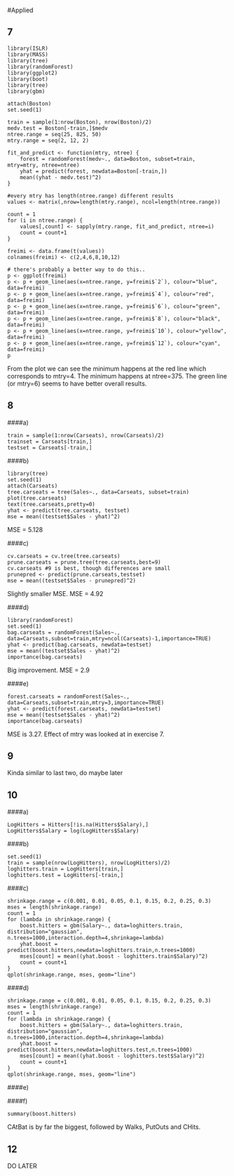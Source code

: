 #Applied

7
---

```
library(ISLR)
library(MASS)
library(tree)
library(randomForest)
library(ggplot2)
library(boot)
library(tree)
library(gbm)

attach(Boston)
set.seed(1)

train = sample(1:nrow(Boston), nrow(Boston)/2)
medv.test = Boston[-train,]$medv
ntree.range = seq(25, 825, 50)
mtry.range = seq(2, 12, 2)

fit_and_predict <- function(mtry, ntree) {
    forest = randomForest(medv~., data=Boston, subset=train, mtry=mtry, ntree=ntree)
    yhat = predict(forest, newdata=Boston[-train,])
    mean((yhat - medv.test)^2)
}

#every mtry has length(ntree.range) different results
values <- matrix(,nrow=length(mtry.range), ncol=length(ntree.range))

count = 1
for (i in ntree.range) {
    values[,count] <- sapply(mtry.range, fit_and_predict, ntree=i)
    count = count+1
}

freimi <- data.frame(t(values))
colnames(freimi) <- c(2,4,6,8,10,12)

# there's probably a better way to do this..
p <- ggplot(freimi)
p <- p + geom_line(aes(x=ntree.range, y=freimi$`2`), colour="blue", data=freimi)
p <- p + geom_line(aes(x=ntree.range, y=freimi$`4`), colour="red", data=freimi)
p <- p + geom_line(aes(x=ntree.range, y=freimi$`6`), colour="green", data=freimi)
p <- p + geom_line(aes(x=ntree.range, y=freimi$`8`), colour="black", data=freimi)
p <- p + geom_line(aes(x=ntree.range, y=freimi$`10`), colour="yellow", data=freimi)
p <- p + geom_line(aes(x=ntree.range, y=freimi$`12`), colour="cyan", data=freimi)
p
```

From the plot we can see the minimum happens at the red line which corresponds to mtry=4. The minimum happens at ntree=375. The green line (or mtry=6) seems to have better overall results.

8
---

####a)

```
train = sample(1:nrow(Carseats), nrow(Carseats)/2)
trainset = Carseats[train,]
testset = Carseats[-train,]
```

####b)

```
library(tree)
set.seed(1)
attach(Carseats)
tree.carseats = tree(Sales~., data=Carseats, subset=train)
plot(tree.carseats)
text(tree.carseats,pretty=0)
yhat <- predict(tree.carseats, testset)
mse = mean((testset$Sales - yhat)^2)
```

MSE = 5.128

####c)

```
cv.carseats = cv.tree(tree.carseats)
prune.carseats = prune.tree(tree.carseats,best=9)
cv.carseats #9 is best, though differences are small
prunepred <- predict(prune.carseats,testset)
mse = mean((testset$Sales - prunepred)^2)
```

Slightly smaller MSE. MSE = 4.92

####d)

```
library(randomForest)
set.seed(1)
bag.carseats = randomForest(Sales~., data=Carseats,subset=train,mtry=ncol(Carseats)-1,importance=TRUE)
yhat <- predict(bag.carseats, newdata=testset)
mse = mean((testset$Sales - yhat)^2)
importance(bag.carseats)
```

Big improvement. MSE = 2.9

####e)

```
forest.carseats = randomForest(Sales~., data=Carseats,subset=train,mtry=3,importance=TRUE)
yhat <- predict(forest.carseats, newdata=testset)
mse = mean((testset$Sales - yhat)^2)
importance(bag.carseats)
```

MSE is 3.27. Effect of mtry was looked at in exercise 7.

9
---

Kinda similar to last two, do maybe later

10
---

####a)

```
LogHitters = Hitters[!is.na(Hitters$Salary),]
LogHitters$Salary = log(LogHitters$Salary)
```

####b)

```
set.seed(1)
train = sample(nrow(LogHitters), nrow(LogHitters)/2)
loghitters.train = LogHitters[train,]
loghitters.test = LogHitters[-train,]
```

####c)

```
shrinkage.range = c(0.001, 0.01, 0.05, 0.1, 0.15, 0.2, 0.25, 0.3)
mses = length(shrinkage.range)
count = 1
for (lambda in shrinkage.range) {
    boost.hitters = gbm(Salary~., data=loghitters.train, distribution="gaussian", n.trees=1000,interaction.depth=4,shrinkage=lambda)
    yhat.boost = predict(boost.hitters,newdata=loghitters.train,n.trees=1000)
    mses[count] = mean((yhat.boost - loghitters.train$Salary)^2)
    count = count+1
}
qplot(shrinkage.range, mses, geom="line")
```

####d)

```
shrinkage.range = c(0.001, 0.01, 0.05, 0.1, 0.15, 0.2, 0.25, 0.3)
mses = length(shrinkage.range)
count = 1
for (lambda in shrinkage.range) {
    boost.hitters = gbm(Salary~., data=loghitters.train, distribution="gaussian", n.trees=1000,interaction.depth=4,shrinkage=lambda)
    yhat.boost = predict(boost.hitters,newdata=loghitters.test,n.trees=1000)
    mses[count] = mean((yhat.boost - loghitters.test$Salary)^2)
    count = count+1
}
qplot(shrinkage.range, mses, geom="line")
```

####e)

####f)

```
summary(boost.hitters)
```

CAtBat is by far the biggest, followed by Walks, PutOuts and CHits.

12
---

DO LATER